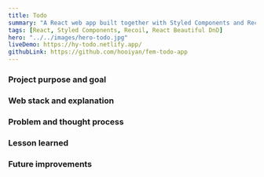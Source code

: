 ```yaml
---
title: Todo
summary: "A React web app built together with Styled Components and Recoil that allows users to add, mark, and delete to-do items. The users can drag and drop to reorder the to-do items."
tags: [React, Styled Components, Recoil, React Beautiful DnD]
hero: "../../images/hero-todo.jpg"
liveDemo: https://hy-todo.netlify.app/
githubLink: https://github.com/hooiyan/fem-todo-app
---
```


### Project purpose and goal



### Web stack and explanation



### Problem and thought process



### Lesson learned



### Future improvements

